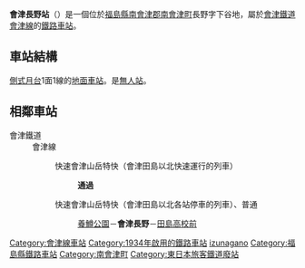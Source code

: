 {{NoteTA|1 = zh:会津长野站; zh-cn:会津长野站; zh-tw:會津長野車站; zh-hk:會津長野站; }}
{{日本車站資訊
|公司色 = yellowgreen
|文字色 = black
|站名 = 會津長野站
|日文原名 = 会津長野
|平假名 = あいづながの
|羅馬拼音 = Aizu-Nagano
|前一站 = [[養鱒公園站|養鱒公園]]
|前一站距離 = 2.2
|後一站距離 = 2.2
|後一站 = [[田島高校前站|田島高校前]]
|圖片 = Aizu-Nagano Station 001.JPG
|pxl =
|圖片説明 = 站舍（2010年4月攝影）
|電報略號 = ナノ
|所屬公司 = [[會津鐵道|會津鐵道]]
|所屬路線 = {{Color|orange|■}}[[會津線|會津線]]
|距離 = 37.3
|起點站 = [[西若松站|西若松]]
|所在地 = [[福島縣|福島縣]][[南會津郡|南會津郡]][[南會津町|南會津町]]長野字下谷地25-2
|啟用年月日 = 1934年（昭和9年）12月27日
|廢站年月日 =
|車站構造 = [[地面車站|地面車站]]
|月台配置 = 1面1線
|乘客人數 = 5
|統計年度 = 2013年
|備註 =
|全寬備註 =
}}
'''會津長野站'''（{{jpn|j=会津長野駅|hg=あいづながのえき|rm=Aizu-nagano eki|f=y}}）是一個位於[[福島縣|福島縣]][[南會津郡|南會津郡]][[南會津町|南會津町]]長野字下谷地，屬於[[會津鐵道|會津鐵道]][[會津線|會津線]]的[[鐵路車站|鐵路車站]]。

== 車站結構 ==
[[側式月台|側式月台]]1面1線的[[地面車站|地面車站]]。是[[無人站|無人站]]。
== 相鄰車站 ==
; 會津鐵道
: 會津線
:: 快速會津山岳特快（會津田島以北快速運行的列車）
::: '''通過'''
:: 快速會津山岳特快（會津田島以北各站停車的列車）、普通
::: [[養鱒公園站|養鱒公園]]－'''會津長野'''－[[田島高校前站|田島高校前]]
{{Japan-rail-stub}}
{{會津鐵道會津線}}
{{DEFAULTSORT:Aizu-Nagano}}
[[Category:會津線車站|Category:會津線車站]]
[[Category:1934年啟用的鐵路車站|Category:1934年啟用的鐵路車站]]
[[Category:日本鐵路車站_A|izunagano]]
[[Category:福島縣鐵路車站|Category:福島縣鐵路車站]]
[[Category:南會津町|Category:南會津町]]
[[Category:東日本旅客鐵道廢站|Category:東日本旅客鐵道廢站]]